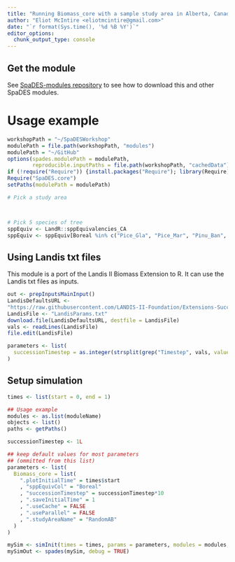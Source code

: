 ```yaml
---
title: "Running Biomass_core with a sample study area in Alberta, Canada"
author: "Eliot McIntire <eliotmcintire@gmail.com>"
date: "`r format(Sys.time(), '%d %B %Y')`"
editor_options:
  chunk_output_type: console
---
```


## Get the module

See [SpaDES-modules repository](https://github.com/PredictiveEcology/SpaDES-modules) to see how to download this and other SpaDES modules.

# Usage example

```r
workshopPath = "~/SpaDESWorkshop"
modulePath = file.path(workshopPath, "modules")
modulePath = "~/GitHub"
options(spades.modulePath = modulePath,
        reproducible.inputPaths = file.path(workshopPath, "cachedData"))
if (!require("Require")) {install.packages("Require"); library(Require)}
Require("SpaDES.core")
setPaths(modulePath = modulePath)

# Pick a study area



# Pick 5 species of tree
sppEquiv <- LandR::sppEquivalencies_CA
sppEquiv <- sppEquiv[Boreal %in% c("Pice_Gla", "Pice_Mar", "Pinu_Ban", "Pinu_Con", "Popu_Tre")]
```

## Using Landis txt files

This module is a port of the Landis II Biomass Extension to R.
It can use the Landis txt files as inputs. 
```r

out <- prepInputsMainInput()
LandisDefaultsURL <-
"https://raw.githubusercontent.com/LANDIS-II-Foundation/Extensions-Succession/master/biomass-succession-archive/trunk/tests/v6.0-2.0/biomass-succession_test.txt"
LandisFile <- "LandisParams.txt"
download.file(LandisDefaultsURL, destfile = LandisFile)
vals <- readLines(LandisFile)
file.edit(LandisFile)

parameters <- list(
  successionTimestep = as.integer(strsplit(grep("Timestep", vals, value = TRUE), "  ")[[1]][2])
)

```

## Setup simulation

```r

times <- list(start = 0, end = 1)

## Usage example
modules <- as.list(moduleName)
objects <- list()
paths <- getPaths()

successionTimestep <- 1L

## keep default values for most parameters
## (ommitted from this list)
parameters <- list(
  Biomass_core = list(
    ".plotInitialTime" = times$start
    , "sppEquivCol" = "Boreal"
    , "successionTimestep" = successionTimestep*10
    , ".saveInitialTime" = 1
    , ".useCache" = FALSE
    , ".useParallel" = FALSE
    , ".studyAreaName" = "RandomAB"
  )
)

mySim <- simInit(times = times, params = parameters, modules = modules, objects = objects, paths = paths)
mySimOut <- spades(mySim, debug = TRUE)
```
